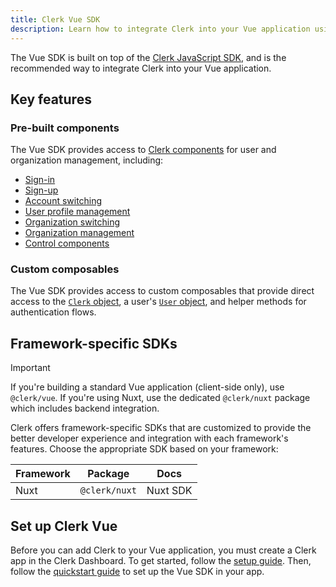 ```yaml
---
title: Clerk Vue SDK
description: Learn how to integrate Clerk into your Vue application using the Clerk Vue SDK.
---
```


The Vue SDK is built on top of the [Clerk JavaScript SDK](/docs/references/javascript/overview), and is the recommended way to integrate Clerk into your Vue application.

## Key features

### Pre-built components

The Vue SDK provides access to [Clerk components](/docs/components/overview) for user and organization management, including:

- [Sign-in](/docs/components/authentication/sign-in)
- [Sign-up](/docs/components/authentication/sign-up)
- [Account switching](/docs/components/user/user-button)
- [User profile management](/docs/components/user/user-profile)
- [Organization switching](/docs/components/organization/organization-switcher)
- [Organization management](/docs/components/organization/organization-profile)
- [Control components](/docs/components/control/signed-in)

### Custom composables

The Vue SDK provides access to custom composables that provide direct access to the [`Clerk` object](/docs/references/javascript/clerk/clerk), a user's [`User` object](/docs/references/javascript/user/user), and helper methods for authentication flows.

## Framework-specific SDKs

> [!IMPORTANT]
> If you're building a standard Vue application (client-side only), use `@clerk/vue`. If you're using Nuxt, use the dedicated `@clerk/nuxt` package which includes backend integration.

Clerk offers framework-specific SDKs that are customized to provide the better developer experience and integration with each framework's features. Choose the appropriate SDK based on your framework:

| Framework | Package | Docs |
| - | - | - |
| Nuxt | `@clerk/nuxt` | Nuxt SDK |

## Set up Clerk Vue

Before you can add Clerk to your Vue application, you must create a Clerk app in the Clerk Dashboard. To get started, follow the [setup guide](/docs/quickstarts/setup-clerk). Then, follow the [quickstart guide](/docs/quickstarts/vue) to set up the Vue SDK in your app.
